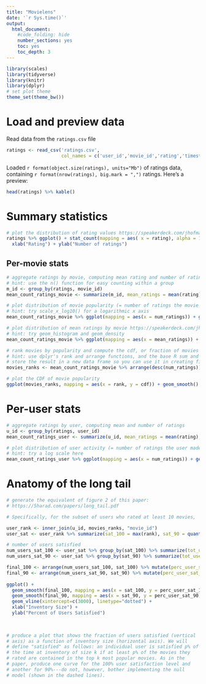 ---
title: "Movielens"
date: '`r Sys.time()`'
output:
  html_document:
    #code_folding: hide
    number_sections: yes
    toc: yes
    toc_depth: 3
---

```{r setup, include=FALSE}
library(scales)
library(tidyverse)
library(knitr)
library(dplyr)
# set plot theme
theme_set(theme_bw())
```

# Load and preview data

Read data from the `ratings.csv` file
```{r load-data}
ratings <- read_csv('ratings.csv',
                    col_names = c('user_id','movie_id','rating','timestamp'))
```

Loaded `r format(object.size(ratings), units="Mb")` of ratings data, containing `r format(nrow(ratings), big.mark = ",")` ratings. Here's a preview:
```{r preview-data}
head(ratings) %>% kable()
```

# Summary statistics

```{r dist-ratings}
# plot the distribution of rating values https://speakerdeck.com/jhofman/modeling-social-data-lecture-2-introduction-to-counting?slide=26
ratings %>% ggplot() + stat_count(mapping = aes( x = rating), alpha = 1/3) +
  xlab("Rating") + ylab("Number of ratings") 
```

## Per-movie stats

```{r aggregate-by-movie}
# aggregate ratings by movie, computing mean rating and number of ratings
# hint: use the n() function for easy counting within a group
m_id <- group_by(ratings, movie_id)
mean_count_ratings_movie <- summarize(m_id, mean_ratings = mean(rating), num_ratings = n())
```

```{r dist-movie-popularity} 
# plot distribution of movie popularity (= number of ratings the movie received)
# hint: try scale_x_log10() for a logarithmic x axis
mean_count_ratings_movie %>% ggplot(mapping = aes(x = num_ratings)) + geom_histogram() + scale_x_log10() + xlab("number of ratings the movie received") + ylab("number of movies with x ratings") 
```

```{r dist-mean-ratings-by-movie}
# plot distribution of mean ratings by movie https://speakerdeck.com/jhofman/modeling-social-data-lecture-2-introduction-to-counting?slide=28
# hint: try geom_histogram and geom_density
mean_count_ratings_movie %>% ggplot(mapping = aes(x = mean_ratings)) + geom_density(color = "gray", fill = "gray")  + xlab("Mean Rating by Movie")
```

```{r cdf-movie-pop}
# rank movies by popularity and compute the cdf, or fraction of movies covered by the top-k movies https://speakerdeck.com/jhofman/modeling-social-data-lecture-2-introduction-to-counting?slide=30
# hint: use dplyr's rank and arrange functions, and the base R sum and cumsum functions
# store the result in a new data frame so you can use it in creating figure 2 from the paper below
movies_ranks <- mean_count_ratings_movie %>% arrange(desc(num_ratings)) %>% mutate(rank = rank(desc(num_ratings), ties.method = "random"), cdf = cumsum(num_ratings)/sum(num_ratings))

# plot the CDF of movie popularity
ggplot(movies_ranks, mapping = aes(x = rank, y = cdf)) + geom_smooth() + geom_vline(xintercept=c(3000), linetype="dotted") + xlab("Movie Rank") + ylab("CDF")
```


# Per-user stats

```{r aggregate-by-user}
# aggregate ratings by user, computing mean and number of ratings
u_id <- group_by(ratings, user_id)
mean_count_ratings_user <- summarize(u_id, mean_ratings = mean(rating), num_ratings = n())
```

```{r dist-user-activity}
# plot distribution of user activity (= number of ratings the user made)
# hint: try a log scale here
mean_count_ratings_user %>% ggplot(mapping = aes(x = num_ratings)) + geom_histogram() + scale_x_log10() + xlab("Number of ratings the user made") + ylab("Number of users that made x ratings")
```

# Anatomy of the long tail

```{r long-tail}
# generate the equivalent of figure 2 of this paper:
# https://5harad.com/papers/long_tail.pdf

# Specifically, for the subset of users who rated at least 10 movies,

user_rank <- inner_join(u_id, movies_ranks, "movie_id")
user_sat <- user_rank %>% summarize(sat_100 = max(rank), sat_90 = quantile(rank, probs = 0.9))

# number of users satisfied
num_users_sat_100 <- user_sat %>% group_by(sat_100) %>% summarize(tot_users_sat_100 = n())
num_users_sat_90 <- user_sat %>% group_by(sat_90) %>% summarize(tot_users_sat_90 = n())

final_100 <- arrange(num_users_sat_100, sat_100) %>% mutate(perc_user_sat_100 = cumsum(tot_users_sat_100)/sum(tot_users_sat_100))
final_90 <- arrange(num_users_sat_90, sat_90) %>% mutate(perc_user_sat_90 = cumsum(tot_users_sat_90)/sum(tot_users_sat_90))
  
ggplot() +
  geom_smooth(final_100, mapping = aes(x = sat_100, y = perc_user_sat_100), color = 'blue') + 
  geom_smooth(final_90, mapping = aes(x = sat_90, y = perc_user_sat_90), color = 'red') + 
  geom_vline(xintercept=c(3000), linetype="dotted") +
  xlab("Inventory Size") +
  ylab("Percent of Users Satisfied")
  
  

# produce a plot that shows the fraction of users satisfied (vertical
# axis) as a function of inventory size (horizontal axis). We will
# define "satisfied" as follows: an individual user is satisfied p% of
# the time at inventory of size k if at least p% of the movies they
# rated are contained in the top k most popular movies. As in the
# paper, produce one curve for the 100% user satisfaction level and
# another for 90%---do not, however, bother implementing the null
# model (shown in the dashed lines).



```
